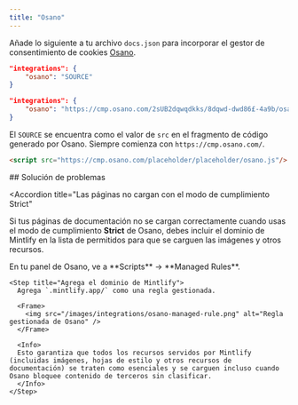 ```yaml
---
title: "Osano"
---
```


Añade lo siguiente a tu archivo `docs.json` para incorporar el gestor de consentimiento de cookies [Osano](https://www.osano.com/).

<CodeGroup>

```json Integration options in docs.json
"integrations": {
    "osano": "SOURCE"
}
```

```json Example
"integrations": {
    "osano": "https://cmp.osano.com/2sUB2dqwqdkks/8dqwd-dwd86£-4a9b/osano.js"
}
```

</CodeGroup>

El `SOURCE` se encuentra como el valor de `src` en el fragmento de código generado por Osano. Siempre comienza con `https://cmp.osano.com/`.

```html Code snippet from Osano
<script src="https://cmp.osano.com/placeholder/placeholder/osano.js"/>
```



<div id="troubleshooting">
  ## Solución de problemas
</div>

<Accordion
  title="Las páginas no cargan con el modo de cumplimiento Strict"
>
  Si tus páginas de documentación no se cargan correctamente cuando usas el modo de cumplimiento **Strict** de Osano, debes incluir el dominio de Mintlify en la lista de permitidos para que se carguen las imágenes y otros recursos.

  <Steps>
    <Step title="Ve a Managed Rules">
      En tu panel de Osano, ve a **Scripts** → **Managed Rules**.
    </Step>

    <Step title="Agrega el dominio de Mintlify">
      Agrega `.mintlify.app/` como una regla gestionada.

      <Frame>
        <img src="/images/integrations/osano-managed-rule.png" alt="Regla gestionada de Osano" />
      </Frame>

      <Info>
      Esto garantiza que todos los recursos servidos por Mintlify (incluidas imágenes, hojas de estilo y otros recursos de documentación) se traten como esenciales y se carguen incluso cuando Osano bloquee contenido de terceros sin clasificar.
      </Info>
    </Step>
  </Steps>
</Accordion>